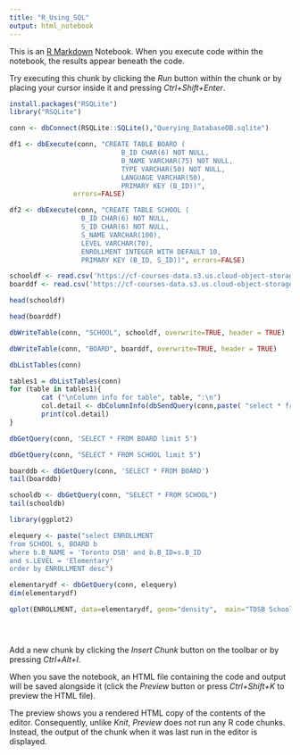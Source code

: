 ```yaml
---
title: "R_Using_SQL"
output: html_notebook
---
```


This is an [R Markdown](http://rmarkdown.rstudio.com) Notebook. When you execute code within the notebook, the results appear beneath the code. 

Try executing this chunk by clicking the *Run* button within the chunk or by placing your cursor inside it and pressing *Ctrl+Shift+Enter*. 

```r
install.packages("RSQLite")
library("RSQLite")
```

```r
conn <- dbConnect(RSQLite::SQLite(),"Querying_DatabaseDB.sqlite")
```

```r
df1 <- dbExecute(conn, "CREATE TABLE BOARD (
                            B_ID CHAR(6) NOT NULL, 
                            B_NAME VARCHAR(75) NOT NULL, 
                            TYPE VARCHAR(50) NOT NULL, 
                            LANGUAGE VARCHAR(50), 
                            PRIMARY KEY (B_ID))", 
                errors=FALSE)

```

```r
df2 <- dbExecute(conn, "CREATE TABLE SCHOOL (
                  B_ID CHAR(6) NOT NULL, 
                  S_ID CHAR(6) NOT NULL, 
                  S_NAME VARCHAR(100), 
                  LEVEL VARCHAR(70), 
                  ENROLLMENT INTEGER WITH DEFAULT 10,
                  PRIMARY KEY (B_ID, S_ID))", errors=FALSE) 
```

```r
schooldf <- read.csv('https://cf-courses-data.s3.us.cloud-object-storage.appdomain.cloud/IBMDeveloperSkillsNetwork-RP0103EN-SkillsNetwork/data/school.csv')
boarddf <- read.csv('https://cf-courses-data.s3.us.cloud-object-storage.appdomain.cloud/IBMDeveloperSkillsNetwork-RP0103EN-SkillsNetwork/data/board.csv')

head(schooldf)

```

```r
head(boarddf)
```

```r
dbWriteTable(conn, "SCHOOL", schooldf, overwrite=TRUE, header = TRUE)
```

```r
dbWriteTable(conn, "BOARD", boarddf, overwrite=TRUE, header = TRUE)
```

```r
dbListTables(conn)
```

```r
tables1 = dbListTables(conn)
for (table in tables1){  
        cat ("\nColumn info for table", table, ":\n")
        col.detail <- dbColumnInfo(dbSendQuery(conn,paste( "select * from",table)))
        print(col.detail)
}
```

```r
dbGetQuery(conn, 'SELECT * FROM BOARD limit 5')
```

```r
dbGetQuery(conn, "SELECT * FROM SCHOOL limit 5")
```

```r
boarddb <- dbGetQuery(conn, 'SELECT * FROM BOARD')
tail(boarddb)
```

```r
schooldb <- dbGetQuery(conn, "SELECT * FROM SCHOOL")
tail(schooldb)
```

```r
library(ggplot2)
```

```r
elequery <- paste("select ENROLLMENT 
from SCHOOL s, BOARD b 
where b.B_NAME = 'Toronto DSB' and b.B_ID=s.B_ID 
and s.LEVEL = 'Elementary' 
order by ENROLLMENT desc")
```

```r
elementarydf <- dbGetQuery(conn, elequery)
dim(elementarydf)
```

```r
qplot(ENROLLMENT, data=elementarydf, geom="density",  main="TDSB School Size - Elementary")
```

```r

```

```r

```

```r

```












Add a new chunk by clicking the *Insert Chunk* button on the toolbar or by pressing *Ctrl+Alt+I*.

When you save the notebook, an HTML file containing the code and output will be saved alongside it (click the *Preview* button or press *Ctrl+Shift+K* to preview the HTML file).

The preview shows you a rendered HTML copy of the contents of the editor. Consequently, unlike *Knit*, *Preview* does not run any R code chunks. Instead, the output of the chunk when it was last run in the editor is displayed.

